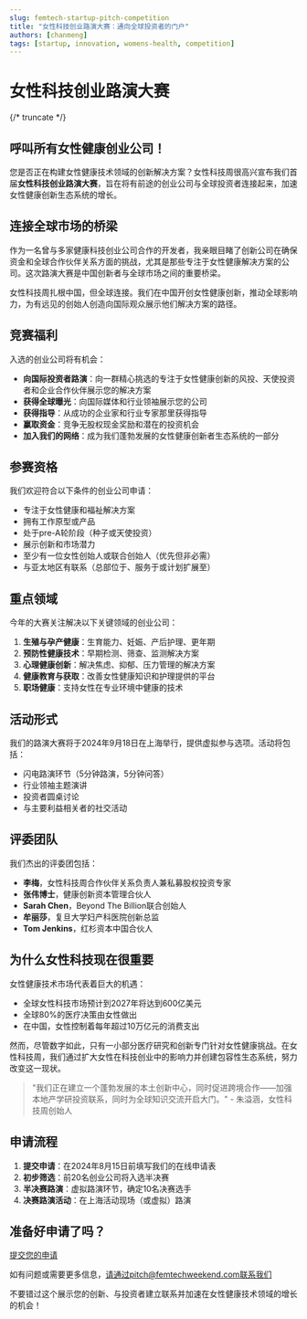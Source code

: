 ```yaml
---
slug: femtech-startup-pitch-competition
title: "女性科技创业路演大赛：通向全球投资者的门户"
authors: [chanmeng]
tags: [startup, innovation, womens-health, competition]
---
```



# 女性科技创业路演大赛

<ZoomableImage src="/img/docusaurus-social-card.jpg" alt="女性科技创业路演大赛" />

{/* truncate */}

## 呼叫所有女性健康创业公司！

您是否正在构建女性健康技术领域的创新解决方案？女性科技周很高兴宣布我们首届**女性科技创业路演大赛**，旨在将有前途的创业公司与全球投资者连接起来，加速女性健康创新生态系统的增长。

## 连接全球市场的桥梁

作为一名曾与多家健康科技创业公司合作的开发者，我亲眼目睹了创新公司在确保资金和全球合作伙伴关系方面的挑战，尤其是那些专注于女性健康解决方案的公司。这次路演大赛是中国创新者与全球市场之间的重要桥梁。

女性科技周扎根中国，但全球连接。我们在中国开创女性健康创新，推动全球影响力，为有远见的创始人创造向国际观众展示他们解决方案的路径。

## 竞赛福利

入选的创业公司将有机会：

- **向国际投资者路演**：向一群精心挑选的专注于女性健康创新的风投、天使投资者和企业合作伙伴展示您的解决方案
- **获得全球曝光**：向国际媒体和行业领袖展示您的公司
- **获得指导**：从成功的企业家和行业专家那里获得指导
- **赢取资金**：竞争无股权现金奖励和潜在的投资机会
- **加入我们的网络**：成为我们蓬勃发展的女性健康创新者生态系统的一部分

## 参赛资格

我们欢迎符合以下条件的创业公司申请：

- 专注于女性健康和福祉解决方案
- 拥有工作原型或产品
- 处于pre-A轮阶段（种子或天使投资）
- 展示创新和市场潜力
- 至少有一位女性创始人或联合创始人（优先但非必需）
- 与亚太地区有联系（总部位于、服务于或计划扩展至）

## 重点领域

今年的大赛关注解决以下关键领域的创业公司：

1. **生殖与孕产健康**：生育能力、妊娠、产后护理、更年期
2. **预防性健康技术**：早期检测、筛查、监测解决方案
3. **心理健康创新**：解决焦虑、抑郁、压力管理的解决方案
4. **健康教育与获取**：改善女性健康知识和护理提供的平台
5. **职场健康**：支持女性在专业环境中健康的技术

## 活动形式

我们的路演大赛将于2024年9月18日在上海举行，提供虚拟参与选项。活动将包括：

- 闪电路演环节（5分钟路演，5分钟问答）
- 行业领袖主题演讲
- 投资者圆桌讨论
- 与主要利益相关者的社交活动

## 评委团队

我们杰出的评委团包括：

- **李梅**，女性科技周合作伙伴关系负责人兼私募股权投资专家
- **张伟博士**，健康创新资本管理合伙人
- **Sarah Chen**，Beyond The Billion联合创始人
- **牟丽莎**，复旦大学妇产科医院创新总监
- **Tom Jenkins**，红杉资本中国合伙人

## 为什么女性科技现在很重要

女性健康技术市场代表着巨大的机遇：
- 全球女性科技市场预计到2027年将达到600亿美元
- 全球80%的医疗决策由女性做出
- 在中国，女性控制着每年超过10万亿元的消费支出

然而，尽管数字如此，只有一小部分医疗研究和创新专门针对女性健康挑战。在女性科技周，我们通过扩大女性在科技创业中的影响力并创建包容性生态系统，努力改变这一现状。

> "我们正在建立一个蓬勃发展的本土创新中心，同时促进跨境合作——加强本地产学研投资联系，同时为全球知识交流开启大门。" - 朱溢涵，女性科技周创始人

## 申请流程

1. **提交申请**：在2024年8月15日前填写我们的在线申请表
2. **初步筛选**：前20名创业公司将入选半决赛
3. **半决赛路演**：虚拟路演环节，确定10名决赛选手
4. **决赛路演活动**：在上海活动现场（或虚拟）路演

## 准备好申请了吗？

[提交您的申请](https://www.femtechweekend.com/startup-pitch-2024)

如有问题或需要更多信息，请通过pitch@femtechweekend.com联系我们

不要错过这个展示您的创新、与投资者建立联系并加速在女性健康技术领域的增长的机会！ 